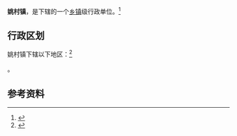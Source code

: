 {{中国乡级行政区|14/01/10/102/000}}

'''姚村镇'''，是{{PRC admin/fullname|14/01/10/102/000|3}}下辖的一个[[乡镇|乡镇]]级行政单位。<ref>{{PRC admin/ref sgc|{{PRC admin/parent|14/01/10/102/000}}}}</ref>

== 行政区划 ==

姚村镇下辖以下地区：<ref>{{PRC admin/ref sgc|14/01/10/102/000}}</ref>

{{PRC admin/children|14/01/10/102/000}}。

== 参考资料 ==

{{reflist}}

{{行政区划小作品}}
{{PRC admin/navcat|14/01/10/102/000}}